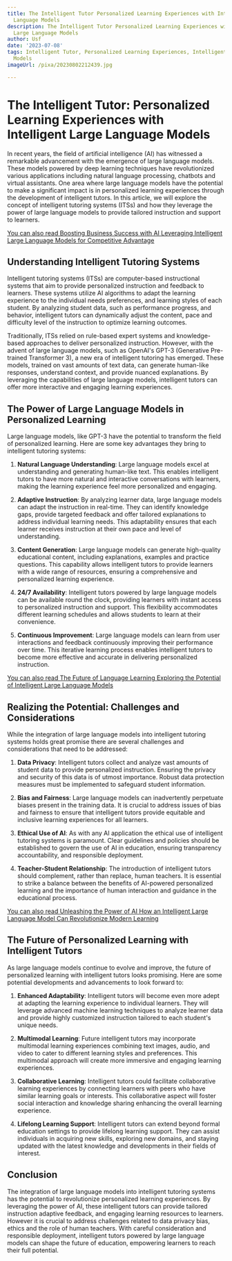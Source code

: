 ```yaml
---
title: The Intelligent Tutor Personalized Learning Experiences with Intelligent Large
  Language Models
description: The Intelligent Tutor Personalized Learning Experiences with Intelligent
  Large Language Models
author: Usf
date: '2023-07-08'
tags: Intelligent Tutor, Personalized Learning Experiences, Intelligent Large Language
  Models
imageUrl: /pixa/20230802212439.jpg

---
```

# The Intelligent  Tutor: Personalized Learning Experiences with Intelligent  Large Language  Models

In recent years, the field of artificial intelligence (AI) has witnessed a remarkable advancement with the  emergence of large language models. These models powered  by  deep learning techniques have revolutionized  various applications including natural language processing, chatbots and virtual assistants. One area where large language models have the potential to  make a significant impact is in personalized learning experiences through the development of intelligent tutors. In this article, we will explore the concept of intelligent tutoring  systems (ITSs) and how they leverage the power of large language models to provide tailored instruction and support to learners.

[You can also read Boosting Business  Success with AI Leveraging Intelligent Large Language  Models  for Competitive Advantage](Boosting%20Business%20Success%20with%20AI%20Leveraging%20Intelligent%20Large%20Language%20Models%20for%20Competitive%20Advantage)


## Understanding Intelligent Tutoring Systems

Intelligent tutoring systems (ITSs) are computer-based instructional systems that aim to provide personalized instruction and feedback to learners. These systems utilize AI algorithms to adapt the learning experience to the individual  needs preferences, and learning styles of each student. By analyzing student data, such as performance progress, and behavior, intelligent tutors can dynamically adjust the  content,  pace and difficulty level of the instruction to optimize learning  outcomes.

Traditionally, ITSs  relied on rule-based expert systems and knowledge-based approaches to  deliver  personalized  instruction. However, with the advent of large language models, such as OpenAI's GPT-3 (Generative Pre-trained Transformer  3),  a new era of intelligent tutoring has emerged. These models, trained on  vast amounts of text data, can generate human-like responses, understand context, and  provide nuanced explanations. By leveraging the  capabilities of large language models, intelligent  tutors can offer more  interactive and engaging learning  experiences.

##  The  Power of Large Language Models  in Personalized Learning

Large language models, like GPT-3 have the potential to transform the field  of personalized learning. Here are  some key  advantages they bring to intelligent tutoring systems:

1. **Natural Language Understanding**: Large language models excel  at understanding and generating human-like text. This enables intelligent tutors to  have more natural and interactive conversations with learners, making the learning experience  feel more personalized  and engaging.

2. **Adaptive Instruction**: By analyzing  learner data, large language models can adapt the instruction  in real-time. They can identify knowledge gaps, provide targeted feedback and offer tailored  explanations to address individual learning needs. This  adaptability ensures that  each learner receives instruction at  their own pace and level of understanding.

3. **Content Generation**: Large language models can generate  high-quality educational content, including explanations,  examples and practice  questions. This capability  allows intelligent tutors to provide learners with a wide range  of resources, ensuring a comprehensive and personalized learning experience.

4. **24/7 Availability**: Intelligent tutors powered by large  language models can be available round the clock, providing learners with instant access to personalized instruction and support.  This flexibility accommodates different  learning  schedules  and allows students to learn at  their convenience.

5. **Continuous Improvement**: Large language models can  learn from user interactions and  feedback continuously improving their performance over time. This iterative learning process enables intelligent tutors to become more  effective and accurate in delivering personalized instruction.

[You can also read The Future of Language Learning Exploring  the Potential of Intelligent Large Language Models](The%20Future%20of%20Language%20Learning%20Exploring%20the%20Potential%20of%20Intelligent%20Large%20Language%20Models)


## Realizing the Potential: Challenges and Considerations

While the integration  of large language models into intelligent tutoring systems holds great promise there are several challenges and considerations that need to be addressed:

1. **Data Privacy**:  Intelligent tutors  collect and analyze vast amounts of student data to provide personalized instruction. Ensuring the privacy and security of  this data is of  utmost importance. Robust data protection  measures must be implemented to safeguard student information.

2. **Bias and Fairness**: Large language models can inadvertently perpetuate  biases present in the training data. It is crucial to address issues of bias and fairness to ensure that  intelligent tutors provide  equitable and inclusive learning  experiences for all learners.

3. **Ethical Use of AI**: As with any AI application the ethical use of intelligent tutoring systems  is paramount. Clear guidelines and policies should  be established to govern the use of AI  in education,  ensuring transparency accountability, and responsible deployment.

4. **Teacher-Student Relationship**: The introduction of intelligent tutors should complement, rather than  replace, human teachers. It is  essential to strike a balance between the benefits of AI-powered  personalized learning and the importance of human interaction and guidance in the educational process.

[You can also read Unleashing the Power of AI How an  Intelligent Large Language Model Can Revolutionize Modern Learning](Unleashing%20the%20Power%20of%20AI%20How%20an%20Intelligent%20Large%20Language%20Model%20Can%20Revolutionize%20Modern%20Learning)


## The Future  of Personalized Learning with Intelligent Tutors

As large language models continue to  evolve and improve, the future of personalized learning  with intelligent tutors looks promising. Here are some potential developments and advancements to look forward to:

1. **Enhanced Adaptability**:  Intelligent tutors will become even more adept at adapting the learning experience to individual learners. They will leverage  advanced machine learning techniques to analyze learner data and provide highly customized instruction tailored  to each student's unique needs.

2. **Multimodal Learning**: Future intelligent tutors may incorporate multimodal  learning experiences combining text images, audio, and video to cater to different learning styles and preferences. This multimodal approach will create  more immersive and engaging learning experiences.

3. **Collaborative Learning**: Intelligent tutors could facilitate collaborative learning experiences by connecting learners with peers who have similar learning goals or interests.  This collaborative aspect will foster  social interaction and knowledge sharing enhancing the overall learning experience.

4. **Lifelong Learning Support**: Intelligent tutors can extend beyond formal education  settings to  provide lifelong learning support. They can assist individuals in acquiring new skills, exploring new domains,  and staying updated with the latest knowledge and developments in their fields of  interest.

## Conclusion

The integration of large language models  into intelligent tutoring systems  has the potential to revolutionize personalized learning experiences. By leveraging  the power of AI, these intelligent  tutors can provide tailored instruction adaptive feedback,  and  engaging learning resources to learners. However it is crucial to address challenges related to data privacy bias, ethics and the role of human teachers. With careful consideration and responsible deployment, intelligent tutors powered by large language models can shape the future  of education, empowering learners to reach their full potential.